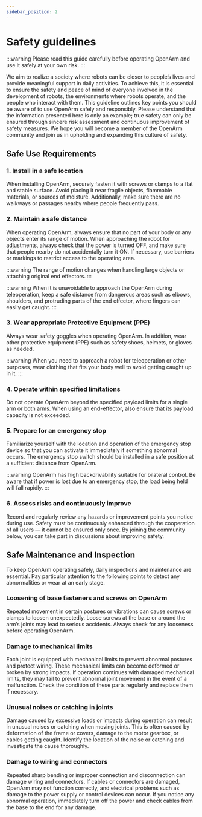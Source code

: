 ```yaml
---
sidebar_position: 2
---
```



# Safety guidelines

:::warning
Please read this guide carefully before operating OpenArm and use it safely at your own risk.
:::

We aim to realize a society where robots can be closer to people’s lives and provide meaningful support in daily activities.
To achieve this, it is essential to ensure the safety and peace of mind of everyone involved in the development of robots, the environments where robots operate, and the people who interact with them.
This guideline outlines key points you should be aware of to use OpenArm safely and responsibly.
Please understand that the information presented here is only an example; true safety can only be ensured through sincere risk assessment and continuous improvement of safety measures.
We hope you will become a member of the OpenArm community and join us in upholding and expanding this culture of safety.


## Safe Use Requirements

### 1. Install in a safe location

<BlockImage src="getting-started/safety-guidelines/safety1.png" alt="safety1" width="70%" />

When installing OpenArm, securely fasten it with screws or clamps to a flat and stable surface.
Avoid placing it near fragile objects, flammable materials, or sources of moisture.
Additionally, make sure there are no walkways or passages nearby where people frequently pass.

### 2. Maintain a safe distance

<BlockImage src="getting-started/safety-guidelines/safety2.png" alt="safety2" width="70%" />

When operating OpenArm, always ensure that no part of your body or any objects enter its range of motion.
When approaching the robot for adjustments, always check that the power is turned OFF, and make sure that people nearby do not accidentally turn it ON.
If necessary, use barriers or markings to restrict access to the operating area.

:::warning
The range of motion changes when handling large objects or attaching original end effectors.
:::

:::warning
When it is unavoidable to approach the OpenArm during teleoperation, keep a safe distance from dangerous areas such as elbows, shoulders, and protruding parts of the end effector, where fingers can easily get caught.
:::

### 3. Wear appropriate Protective Equipment (PPE)

<BlockImage src="getting-started/safety-guidelines/safety3.png" alt="safety3" width="70%" />

Always wear safety goggles when operating OpenArm.
In addition, wear other protective equipment (PPE) such as safety shoes, helmets, or gloves as needed.

:::warning
When you need to approach a robot for teleoperation or other purposes, wear clothing that fits your body well to avoid getting caught up in it.
:::

### 4. Operate within specified limitations

<BlockImage src="getting-started/safety-guidelines/safety4.png" alt="safety4" width="70%" />

Do not operate OpenArm beyond the specified payload limits for a single arm or both arms.
When using an end-effector, also ensure that its payload capacity is not exceeded.

### 5. Prepare for an emergency stop

<BlockImage src="getting-started/safety-guidelines/safety5.png" alt="safety5" width="70%" />

Familiarize yourself with the location and operation of the emergency stop device so that you can activate it immediately if something abnormal occurs.
The emergency stop switch should be installed in a safe position at a sufficient distance from OpenArm.

:::warning
OpenArm has high backdrivability suitable for bilateral control.
Be aware that if power is lost due to an emergency stop, the load being held will fall rapidly.
:::

### 6. Assess risks and continuously improve

<BlockImage src="getting-started/safety-guidelines/safety6.png" alt="safety6" width="70%" />

Record and regularly review any hazards or improvement points you notice during use.
Safety must be continuously enhanced through the cooperation of all users — it cannot be ensured only once.
By joining the community below, you can take part in discussions about improving safety.

## Safe Maintenance and Inspection

To keep OpenArm operating safely, daily inspections and maintenance are essential.
Pay particular attention to the following points to detect any abnormalities or wear at an early stage.

### Loosening of base fasteners and screws on OpenArm

Repeated movement in certain postures or vibrations can cause screws or clamps to loosen unexpectedly.
Loose screws at the base or around the arm’s joints may lead to serious accidents.
Always check for any looseness before operating OpenArm.

### Damage to mechanical limits

Each joint is equipped with mechanical limits to prevent abnormal postures and protect wiring.
These mechanical limits can become deformed or broken by strong impacts.
If operation continues with damaged mechanical limits, they may fail to prevent abnormal joint movement in the event of a malfunction.
Check the condition of these parts regularly and replace them if necessary.

### Unusual noises or catching in joints

Damage caused by excessive loads or impacts during operation can result in unusual noises or catching when moving joints.
This is often caused by deformation of the frame or covers, damage to the motor gearbox, or cables getting caught.
Identify the location of the noise or catching and investigate the cause thoroughly.

### Damage to wiring and connectors

Repeated sharp bending or improper connection and disconnection can damage wiring and connectors.
If cables or connectors are damaged, OpenArm may not function correctly, and electrical problems such as damage to the power supply or control devices can occur.
If you notice any abnormal operation, immediately turn off the power and check cables from the base to the end for any damage.
